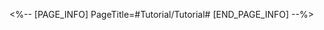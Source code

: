 <%-- [PAGE_INFO]
PageTitle=#Tutorial/Tutorial#
[END_PAGE_INFO] --%>
{{Tutorial
|sort      = 814501
|title     = Tutorial
|subtitle  = 
|type      = 
|about     = 
|image1    = Tutorial Tutorial 1.png{{subst:void|<!--$UPLOAD:<<SpriteOutput/TutorialPic/TutorialPage_814501.png>-<Tutorial Tutorial 1.png>-<Tutorial Files>>-->}}
|text1     = This Stage's Initial Weapon: {{Color|h|nobold=1|Frosty Flying Sword}}<br />When allies act over 3 times consecutively, Frosty Flying Sword will launch multiple flying swords at random enemy targets. The number of swords increases with more consecutive actions taken.<br />Prioritize the upgrade of the initial {{Color|h|nobold=1|weapon level}} and obtain their {{Color|h|nobold=1|resonant accessories}} to ascend your weapon to a {{Color|h|nobold=1|legendary weapon}}!
|image2    = Tutorial Tutorial 2.png{{subst:void|<!--$UPLOAD:<<SpriteOutput/TutorialPic/TutorialPage_814502.png>-<Tutorial Tutorial 2.png>-<Tutorial Files>>-->}}
|text2     = Recommended Weapon Combo:<br />Action Triggered Weapon: Prayers of Beauty, Ranger's Longbow, Rainbow Bat, and Will of Architects<br />Frost and Fire-Type: Everyone For Me, Scoundrel's Kindness, and Icy Fire Extinguisher
}}